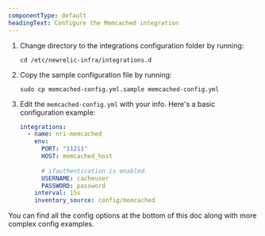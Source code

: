 ```yaml
---
componentType: default
headingText: Configure the Memcached integration
---
```


1. Change directory to the integrations configuration folder by running:

    ```shell
    cd /etc/newrelic-infra/integrations.d
    ```

2. Copy the sample configuration file by running:

    ```shell
    sudo cp memcached-config.yml.sample memcached-config.yml
    ```

3. Edit the `memcached-config.yml` with your info. Here's a basic configuration example:

    ```yml
    integrations:
      - name: nri-memcached
        env:
          PORT: "11211"
          HOST: memcached_host
  
          # ifauthentication is enabled.
          USERNAME: cacheuser
          PASSWORD: password
        interval: 15s
        inventory_source: config/memcached
    ```

You can find all the config options at the bottom of this doc along with more complex config examples.
